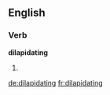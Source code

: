 
==English==

===Verb===
'''dilapidating'''

# {{present participle of|dilapidate}}

[[de:dilapidating]]
[[fr:dilapidating]]